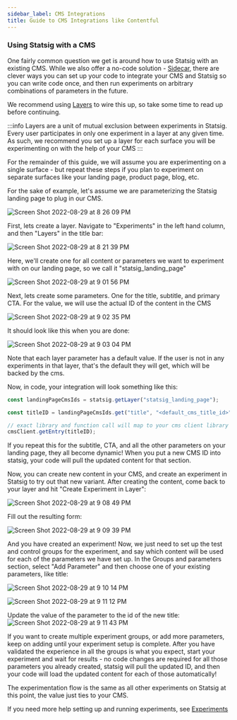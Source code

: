 ```yaml
---
sidebar_label: CMS Integrations
title: Guide to CMS Integrations like Contentful
---
```


### Using Statsig with a CMS

One fairly common question we get is around how to use Statsig with an existing CMS.  While we also offer a no-code solution - [Sidecar](/guides/sidecar-experiments/introduction),
there are clever ways you can set up your code to integrate your CMS and Statsig so you can write code once, and then run experiments on
arbitrary combinations of parameters in the future.

We recommend using [Layers](/layers) to wire this up, so take some time to read up before continuing.

:::info
Layers are a unit of mutual exclusion between experiments in Statsig.  Every user participates in only one experiment in a layer at any given time.
As such, we recommend you set up a layer for each surface you will be experimenting on with the help of your CMS
:::

For the remainder of this guide, we will assume you are experimenting on a single surface - but repeat these steps if you plan to experiment on separate surfaces like your landing page, product page, blog, etc.

For the sake of example, let's assume we are parameterizing the Statsig landing page to plug in our CMS.

![Screen Shot 2022-08-29 at 8 26 09 PM](https://user-images.githubusercontent.com/74584483/187345904-90ade71e-adc7-4205-85c7-751633a864da.png)

First, lets create a layer.  Navigate to "Experiments" in the left hand column, and then "Layers" in the title bar:

![Screen Shot 2022-08-29 at 8 21 39 PM](https://user-images.githubusercontent.com/74584483/187341751-7c5861a7-90cd-494d-b84d-75c9ea54f923.png)

Here, we'll create one for all content or parameters we want to experiment with on our landing page, so we call it "statsig_landing_page"

![Screen Shot 2022-08-29 at 9 01 56 PM](https://user-images.githubusercontent.com/74584483/187346608-3314ca52-4c99-4442-b056-7081369d2b8f.png)

Next, lets create some parameters.  One for the title, subtitle, and primary CTA.  For the value, we will use the actual ID of the content in the CMS

![Screen Shot 2022-08-29 at 9 02 35 PM](https://user-images.githubusercontent.com/74584483/187346653-1be62abe-e6b9-4ed6-9bf6-b95e7b04e040.png)

It should look like this when you are done:

![Screen Shot 2022-08-29 at 9 03 04 PM](https://user-images.githubusercontent.com/74584483/187346571-85013f61-6ca6-42f5-9c41-b4631931f93e.png)

Note that each layer parameter has a default value.  If the user is not in any experiments in that layer, that's the default they will get, which will be backed by the cms.

Now, in code, your integration will look something like this:

```js
const landingPageCmsIds = statsig.getLayer("statsig_landing_page");

const titleID = landingPageCmsIds.get("title", "<default_cms_title_id>"); // note that you have a default value in code as well

// exact library and function call will map to your cms client library
cmsClient.getEntry(titleID);
```

If you repeat this for the subtitle, CTA, and all the other parameters on your landing page, they all become dynamic! 
When you put a new CMS ID into statsig, your code will pull the updated content for that section.

Now, you can create new content in your CMS, and create an experiment in Statsig to try out that new variant.  After creating the content, come back
to your layer and hit "Create Experiment in Layer":

![Screen Shot 2022-08-29 at 9 08 49 PM](https://user-images.githubusercontent.com/74584483/187347191-ac9a27bb-3ea3-4338-8680-c94b6d1e753b.png)

Fill out the resulting form:

![Screen Shot 2022-08-29 at 9 09 39 PM](https://user-images.githubusercontent.com/74584483/187347290-fc3ebc84-1cf0-4f3a-8256-d6cc5a4b21b3.png)

And you have created an experiment!  Now, we just need to set up the test and control groups for the experiment, and say which content will be used for each
of the parameters we have set up.  In the Groups and parameters section, select "Add Parameter" and then choose one of your existing parameters, like title:

![Screen Shot 2022-08-29 at 9 10 14 PM](https://user-images.githubusercontent.com/74584483/187347358-f336195a-0fa5-42d0-9896-ea0e0cf85875.png)

![Screen Shot 2022-08-29 at 9 11 12 PM](https://user-images.githubusercontent.com/74584483/187347464-e4a2dbe6-bcb8-48f1-b807-339f59b6e0b2.png)

Update the value of the parameter to the id of the new title:
![Screen Shot 2022-08-29 at 9 11 43 PM](https://user-images.githubusercontent.com/74584483/187347517-77ff4cfb-8f52-4db3-9dd1-92e453076b01.png)

If you want to create multiple experiment groups, or add more parameters, keep on adding until your experiment setup is complete.
After you have validated the experience in all the groups is what you expect, start your experiment and wait for results -
no code changes are required for all those parameters you already created, statsig will pull the updated ID, and then your code will load the updated content for each of those automatically!

The experimentation flow is the same as all other experiments on Statsig at this point, the value just ties to your CMS.

If you need more help setting up and running experiments, see [Experiments](/experiments-plus)

